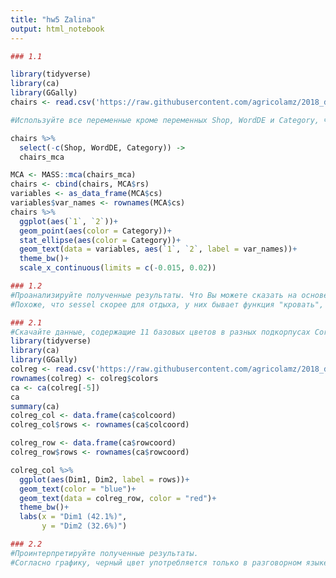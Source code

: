 ---
title: "hw5 Zalina"
output: html_notebook
---

```{r}
### 1.1

library(tidyverse)
library(ca)
library(GGally)
chairs <- read.csv('https://raw.githubusercontent.com/agricolamz/2018_data_analysis_for_linguists/master/data/students/ZalinaAtnagulova/hw5_CA_MCA/hw5_chairs.csv')

#Используйте все переменные кроме переменных Shop, WordDE и Category, чтобы построить MCA. Нарисуйте все наблюдения, раскрасьте их по переменной Category и добавьте доверительные эллипсы. Сверху нанесите переменные из получившейся модели MCA. Получившийся график ggplot запустите в консоль.

chairs %>%
  select(-c(Shop, WordDE, Category)) ->
  chairs_mca

MCA <- MASS::mca(chairs_mca)
chairs <- cbind(chairs, MCA$rs)
variables <- as_data_frame(MCA$cs)
variables$var_names <- rownames(MCA$cs)
chairs %>% 
  ggplot(aes(`1`, `2`))+
  geom_point(aes(color = Category))+
  stat_ellipse(aes(color = Category))+
  geom_text(data = variables, aes(`1`, `2`, label = var_names))+
  theme_bw()+
  scale_x_continuous(limits = c(-0.015, 0.02))

### 1.2
#Проанализируйте полученные результаты. Что Вы можете сказать на основе полученных результатов про категории Stuhl и Sessel в немецком? Что Вы можете сказать про переменные?
#Похоже, что sessel скорее для отдыха, у них бывает функция "кровать", их сновная функция relax, и у них глубокое сиденье, а stuhl предназначены для работы, у них меняется высота сиденья, они катаются
```
```{r}
### 2.1
#Cкачайте данные, содержащие 11 базовых цветов в разных подкорпусах Corpus of Contemporary American English (Davies 2008 - ). Учитывались только адъективные употребления. Постройте CA и нарисуйте биплот с переменными из столбцов и строчек (без стрелочек). Получившийся график ggplot запустите в консоль.
library(tidyverse)
library(ca)
library(GGally)
colreg <- read.csv('https://raw.githubusercontent.com/agricolamz/2018_data_analysis_for_linguists/master/data/students/ZalinaAtnagulova/hw5_CA_MCA/hw5_colreg.csv')
rownames(colreg) <- colreg$colors
ca <- ca(colreg[-5])
ca
summary(ca)
colreg_col <- data.frame(ca$colcoord)
colreg_col$rows <- rownames(ca$colcoord)

colreg_row <- data.frame(ca$rowcoord)
colreg_row$rows <- rownames(ca$rowcoord)

colreg_col %>% 
  ggplot(aes(Dim1, Dim2, label = rows))+
  geom_text(color = "blue")+
  geom_text(data = colreg_row, color = "red")+
  theme_bw()+
  labs(x = "Dim1 (42.1%)",
       y = "Dim2 (32.6%)")

### 2.2
#Проинтерпретируйте полученные результаты.
#Согласно графику, черный цвет употребляется только в разговорном языке, слово "белый" одинаково часто употребляется как в разговорном, так и в академическом языке, названия слова "зеленый", "оранжевый", "красный" свойственны скорее для языка прессы, в цвета "коричневый", "фиолетовый", "синий", "желтый", "розовый" - скорее для текстов о научной фантастике, серый цвет, по-видимому, не характерен ни для одного из жанров, но иногда все же встречается в фантастике, а красный - в фантастике.
```
